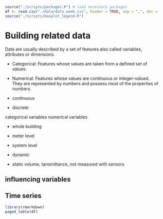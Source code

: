 ```r
source("./scripts/packages.R") # load necessary packages
df <- read.csv("./data/data_week.csv", header = TRUE, sep = ",", dec = ".", check.names = FALSE)
source("./scripts/boxplot_legend.R")
```

# Building related data

Data are usually described by a set of features also called variables, attributes or dimensions.

- Categorical: Features whose values are taken from a defined set of values.
- Numerical: Features whose values are continuous or integer-valued. They are represented by numbers and possess most of the properties of numbers.

- continuous
- discrete

categorical variables numerical variables

- whole building
- meter level
- system level

- dynamic
- static volume, tansmittance, not measured with sensors

## influencing variables
## Time series

```r
library(rmarkdown)
paged_table(df)
```


